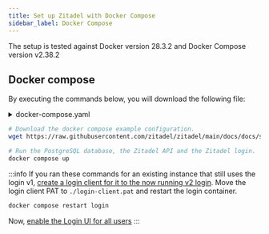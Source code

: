 ```yaml
---
title: Set up Zitadel with Docker Compose
sidebar_label: Docker Compose
---
```




The setup is tested against Docker version 28.3.2 and Docker Compose version v2.38.2

## Docker compose

By executing the commands below, you will download the following file:

<details>
    <summary>docker-compose.yaml</summary>
    <CodeBlock language="yaml">{DockerComposeSource}</CodeBlock>
</details>

```bash
# Download the docker compose example configuration.
wget https://raw.githubusercontent.com/zitadel/zitadel/main/docs/docs/self-hosting/deploy/docker-compose.yaml

# Run the PostgreSQL database, the Zitadel API and the Zitadel login.
docker compose up
```

<DefaultUser components={props.components} />

:::info
If you ran these commands for an existing instance that still uses the login v1, [create a login client for it to the now running v2 login](/self-hosting/manage/login-client#create-login-client).
Move the login client PAT to `./login-client.pat` and restart the login container.
```bash
docker compose restart login
```
Now, [enable the Login UI for all users](/self-hosting/manage/login-client#require-login-v2)
:::

<NoteInstanceNotFound/>
<Next components={props.components} />
<Disclaimer components={props.components} />
